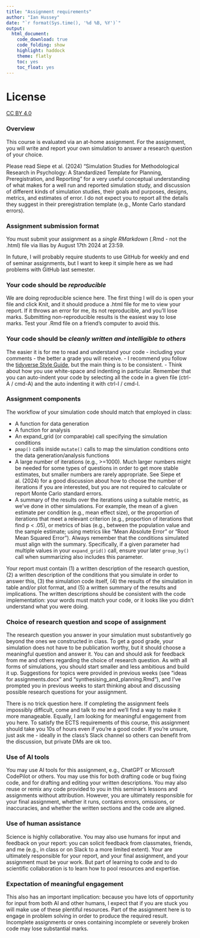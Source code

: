```yaml
---
title: "Assignment requirements"
author: "Ian Hussey"
date: "`r format(Sys.time(), '%d %B, %Y')`"
output:
  html_document:
    code_download: true
    code_folding: show
    highlight: haddock
    theme: flatly
    toc: yes
    toc_float: yes
---
```


# License

[CC BY 4.0](https://creativecommons.org/licenses/by/4.0/deed.en)

### Overview

This course is evaluated via an at-home assignment. For the assignment, you will write and report your own simulation to answer a research question of your choice. 

Please read Siepe et al. (2024) "Simulation Studies for Methodological Research in Psychology: A Standardized Template for Planning, Preregistration, and Reporting" for a very useful conceptual understanding of what makes for a well run and reported simulation study, and discussion of different kinds of simulation studies, their goals and purposes, designs, metrics, and estimates of error. I do not expect you to report all the details they suggest in their preregistration template (e.g., Monte Carlo standard errors). 

### Assignment submission format

You must submit your assignment as a *single RMarkdown* (.Rmd - not the .html) file via Ilias by August 17th 2024 at 23:59. 

In future, I will probably require students to use GitHub for weekly and end of seminar assignments, but I want to keep it simple here as we had problems with GitHub last semester.

### Your code should be *reproducible*

We are doing reproducible science here. The first thing I will do is open your file and click Knit, and it should produce a .html file for me to view your report. If it throws an error for me, its not reproducible, and you'll lose marks. Submitting non-reproducible results is the easiest way to lose marks. Test your .Rmd file on a friend's computer to avoid this. 

### Your code should be *cleanly written and intelligible to others*

The easier it is for me to read and understand your code - including your comments - the better a grade you will receive. 
- I recommend you follow the [tidyverse Style Guide](https://style.tidyverse.org/index.html), but the main thing is to be consistent. 
- Think about how you use white-space and indenting in particular. Remember that you can auto-indent your code by selecting all the code in a given file (ctrl-A / cmd-A) and the auto indenting it with ctrl-I / cmd-I.

### Assignment components

The workflow of your simulation code should match that employed in class:

- A function for data generation
- A function for analysis
- An expand_grid (or comparable) call specifying the simulation conditions
- `pmap()` calls inside `mutate()` calls to map the simulation conditions onto the data generation/analysis functions 
- A large number of iterations (e.g., >=1000). Much larger numbers might be needed for some types of questions in order to get more stable estimates, but smaller numbers are rarely appropriate. See Siepe et al. (2024) for a good discussion about how to choose the number of iterations if you are interested, but you are not required to calculate or report Monte Carlo standard errors.
- A summary of the results over the iterations using a suitable metric, as we've done in other simulations. For example, the mean of a given estimate per condition (e.g., mean effect size), or the proportion of iterations that meet a relevant criterion (e.g., proportion of iterations that find p < .05), or metrics of bias (e.g., between the population value and the sample estimate; using metrics like "Mean Absolute Error" or "Root Mean Squared Error"). Always remember that the conditions simulated must align with the summary. Specifically, if a given parameter had multiple values in your `expand_grid()` call, ensure your later `group_by()` call when summarizing also includes this parameter.

Your report must contain (1) a written description of the research question, (2) a written description of the conditions that you simulate in order to answer this, (3) the simulation code itself, (4) the results of the simulation in table and/or plot format, and (5) a written summary of the results and implications. The written descriptions should be consistent with the code implementation: your words must match your code, or it looks like you didn't understand what you were doing.

### Choice of research question and scope of assignment

The research question you answer in your simulation must substantively go beyond the ones we constructed in class. To get a good grade, your simulation does not have to be publication worthy, but it should choose a meaningful question and answer it. You can and should ask for feedback from me and others regarding the choice of research question. As with all forms of simulations, you should start smaller and less ambitious and build it up. Suggestions for topics were provided in previous weeks (see "ideas for assignments.docx" and "synthesising_and_planning.Rmd"), and I've prompted you in previous weeks to start thinking about and discussing possible research questions for your assignment.

There is no trick question here. If completing the assignment feels impossibly difficult, come and talk to me and we'll find a way to make it more manageable. Equally, I am looking for meaningful engagement from you here. To satisfy the ECTS requirements of this course, this assignment should take you 10s of hours even if you're a good coder. If you're unsure, just ask me - ideally in the class's Slack channel so others can benefit from the discussion, but private DMs are ok too.

### Use of AI tools

You may use AI tools for this assignment, e.g., ChatGPT or Microsoft CodePilot or others. You may use this for both drafting code or bug fixing code, and for drafting and editing your written descriptions. You may also reuse or remix any code provided to you in this seminar's lessons and assignments without attribution. However, you are ultimately responsible for your final assignment, whether it runs, contains errors, omissions, or inaccuracies, and whether the written sections and the code are aligned. 

### Use of human assistance

Science is highly collaborative. You may also use humans for input and feedback on your report: you can solicit feedback from classmates, friends, and me (e.g., in class or on Slack to a more limited extent). Your are ultimately responsible for your report, and your final assignment, and your assignment must be your work. But part of learning to code and to do scientific collaboration is to learn how to pool resources and expertise. 

### Expectation of meaningful engagement

This also has an important implication: because you have lots of opportunity for input from both AI and other humans, I expect that if you are stuck you will make use of these plentiful resources. Part of the assignment here is to engage in problem solving in order to produce the required result. Incomplete assignments or ones containing incomplete or severely broken code may lose substantial marks.


